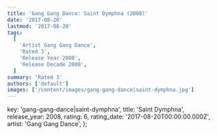 ```yaml
---
title: 'Gang Gang Dance: Saint Dymphna (2008)'
date: '2017-08-20'
lastmod: '2017-08-20'
tags:
  [
    'Artist Gang Gang Dance',
    'Rated 3',
    'Release Year 2008',
    'Release Decade 2000',
  ]
summary: 'Rated 3'
authors: ['default']
images: ['/content/images/gang-gang-dance|saint-dymphna.jpg']
---
```


  key: 'gang-gang-dance|saint-dymphna',
  title: 'Saint Dymphna',
  release_year: 2008,
  rating: 6,
  rating_date: '2017-08-20T00:00:00.000Z',
  artist: 'Gang Gang Dance',
};

<MusicRating data={data} />
